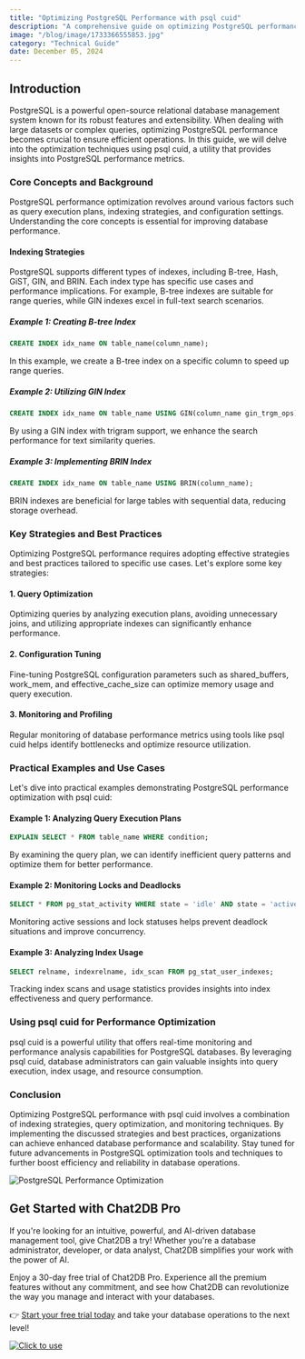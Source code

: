 ```yaml
---
title: "Optimizing PostgreSQL Performance with psql cuid"
description: "A comprehensive guide on optimizing PostgreSQL performance using psql cuid, exploring key strategies, techniques, and best practices."
image: "/blog/image/1733366555853.jpg"
category: "Technical Guide"
date: December 05, 2024
---
```


## Introduction

PostgreSQL is a powerful open-source relational database management system known for its robust features and extensibility. When dealing with large datasets or complex queries, optimizing PostgreSQL performance becomes crucial to ensure efficient operations. In this guide, we will delve into the optimization techniques using psql cuid, a utility that provides insights into PostgreSQL performance metrics.

### Core Concepts and Background

PostgreSQL performance optimization revolves around various factors such as query execution plans, indexing strategies, and configuration settings. Understanding the core concepts is essential for improving database performance.

#### Indexing Strategies

PostgreSQL supports different types of indexes, including B-tree, Hash, GiST, GIN, and BRIN. Each index type has specific use cases and performance implications. For example, B-tree indexes are suitable for range queries, while GIN indexes excel in full-text search scenarios.

##### Example 1: Creating B-tree Index

```sql
CREATE INDEX idx_name ON table_name(column_name);
```

In this example, we create a B-tree index on a specific column to speed up range queries.

##### Example 2: Utilizing GIN Index

```sql
CREATE INDEX idx_name ON table_name USING GIN(column_name gin_trgm_ops);
```

By using a GIN index with trigram support, we enhance the search performance for text similarity queries.

##### Example 3: Implementing BRIN Index

```sql
CREATE INDEX idx_name ON table_name USING BRIN(column_name);
```

BRIN indexes are beneficial for large tables with sequential data, reducing storage overhead.

### Key Strategies and Best Practices

Optimizing PostgreSQL performance requires adopting effective strategies and best practices tailored to specific use cases. Let's explore some key strategies:

#### 1. Query Optimization

Optimizing queries by analyzing execution plans, avoiding unnecessary joins, and utilizing appropriate indexes can significantly enhance performance.

#### 2. Configuration Tuning

Fine-tuning PostgreSQL configuration parameters such as shared_buffers, work_mem, and effective_cache_size can optimize memory usage and query execution.

#### 3. Monitoring and Profiling

Regular monitoring of database performance metrics using tools like psql cuid helps identify bottlenecks and optimize resource utilization.

### Practical Examples and Use Cases

Let's dive into practical examples demonstrating PostgreSQL performance optimization with psql cuid:

#### Example 1: Analyzing Query Execution Plans

```sql
EXPLAIN SELECT * FROM table_name WHERE condition;
```

By examining the query plan, we can identify inefficient query patterns and optimize them for better performance.

#### Example 2: Monitoring Locks and Deadlocks

```sql
SELECT * FROM pg_stat_activity WHERE state = 'idle' AND state = 'active';
```

Monitoring active sessions and lock statuses helps prevent deadlock situations and improve concurrency.

#### Example 3: Analyzing Index Usage

```sql
SELECT relname, indexrelname, idx_scan FROM pg_stat_user_indexes;
```

Tracking index scans and usage statistics provides insights into index effectiveness and query performance.

### Using psql cuid for Performance Optimization

psql cuid is a powerful utility that offers real-time monitoring and performance analysis capabilities for PostgreSQL databases. By leveraging psql cuid, database administrators can gain valuable insights into query execution, index usage, and resource consumption.

### Conclusion

Optimizing PostgreSQL performance with psql cuid involves a combination of indexing strategies, query optimization, and monitoring techniques. By implementing the discussed strategies and best practices, organizations can achieve enhanced database performance and scalability. Stay tuned for future advancements in PostgreSQL optimization tools and techniques to further boost efficiency and reliability in database operations.

![PostgreSQL Performance Optimization](https://example.com/postgresql-performance.jpg)

## Get Started with Chat2DB Pro

If you're looking for an intuitive, powerful, and AI-driven database management tool, give Chat2DB a try! Whether you're a database administrator, developer, or data analyst, Chat2DB simplifies your work with the power of AI.

Enjoy a 30-day free trial of Chat2DB Pro. Experience all the premium features without any commitment, and see how Chat2DB can revolutionize the way you manage and interact with your databases.

👉 [Start your free trial today](https://chat2db.ai/pricing) and take your database operations to the next level!


[![Click to use](/image/blog/bg/chat2db.jpg)](https://chat2db.ai)
